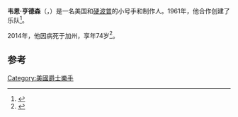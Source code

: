{{Infobox musical artist
| name                = 韦恩·亨德森
| image               = 
| landscape           = <!-- yes, if wide image, otherwise leave blank -->
| alt                 = 
| caption             = 
| background          = 製作人
| birth_name          = 
| birth_date          = {{birth date|1939|9|24}}
| birth_place         = {{USA}}[[德克薩斯州|德克薩斯州]][[休斯敦|休斯敦]]
| origin              = 
| death_date          = {{death date and age|2014|4|5|1939|9|24}}
| death_place         = {{USA}}[[加利福尼亞州|加利福尼亞州]][[洛杉矶|洛杉矶]]
| genre               = [[爵士|爵士]]
| occupation          = 制片人、音乐家
| instrument          =长号
| years_active        = <!-- YYYY–YYYY -->
| label               = 
| associated_acts     = {{link-en|爵士十字军|The Crusaders}}
| website             = <!-- {{URL|example.com}} -->
| notable_instruments = 
}}
'''韦恩·亨德森'''（{{lang-en|Wayne Henderson}}，{{bd|1939年|9月24日|2014年|4月5日|catIdx=Henderson}}）是一名美国{{link-en|灵魂爵士|soul jazz}}和[[硬波普|硬波普]]的小号手和制作人。1961年，他合作创建了{{link-en|爵士十字军|The Crusaders}}乐队<ref>{{cite book | author=Berendt, Joachim E | title=The Jazz Book | publisher=Paladin | year=1976|page=387}}</ref>。

2014年，他因病死于加州，享年74岁<ref>{{cite web |title = Jazz legend Wayne Henderson dies at age 74 |url = http://www.soultracks.com/wayne-henderson-dies |work = Soul Tracks |date = April 6, 2014 |accessdate = April 7, 2014 |archiveurl = https://www.webcitation.org/6Oe6R1jH1?url=http://www.soultracks.com/wayne-henderson-dies |archivedate = 2014-04-07 |deadurl = no }}</ref>。

==参考==
{{reflist}}

{{Authority control}}
{{DEFAULTSORT:Henderson, Wayne}}

[[Category:美國爵士樂手|Category:美國爵士樂手]]
